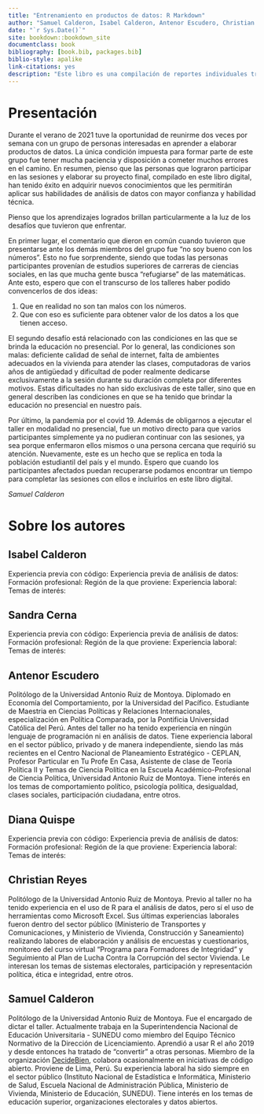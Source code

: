 ```yaml
--- 
title: "Entrenamiento en productos de datos: R Markdown"
author: "Samuel Calderon, Isabel Calderon, Antenor Escudero, Christian Reyes"
date: "`r Sys.Date()`"
site: bookdown::bookdown_site
documentclass: book
bibliography: [book.bib, packages.bib]
biblio-style: apalike
link-citations: yes
description: "Este libro es una compilación de reportes individuales trabajados durante el verano 2021 en el Taller de Elaboración de productos de datos dictado por Samuel Calderon."
---
```


# Presentación {-}

Durante el verano de 2021 tuve la oportunidad de reunirme dos veces por semana con un grupo de personas interesadas en aprender a elaborar productos de datos. La única condición impuesta para formar parte de este grupo fue tener mucha paciencia y disposición a cometer muchos errores en el camino. En resumen, pienso que las personas que lograron participar en las sesiones y elaborar su proyecto final, compilado en este libro digital, han tenido éxito en adquirir nuevos conocimientos que les permitirán aplicar sus habilidades de análisis de datos con mayor confianza y habilidad técnica. 

Pienso que los aprendizajes logrados brillan particularmente a la luz de los desafíos que tuvieron que enfrentar. 

En primer lugar, el comentario que dieron en común cuando tuvieron que presentarse ante los demás miembros del grupo fue "no soy bueno con los números". Esto no fue sorprendente, siendo que todas las personas participantes provenían de estudios superiores de carreras de ciencias sociales, en las que mucha gente busca "refugiarse" de las matemáticas. Ante esto, espero que con el transcurso de los talleres haber podido convencerlos de dos ideas:

1. Que en realidad no son tan malos con los números.
2. Que con eso es suficiente para obtener valor de los datos a los que tienen acceso.

El segundo desafío está relacionado con las condiciones en las que se brinda la educación no presencial. Por lo general, las condiciones son malas: deficiente calidad de señal de internet, falta de ambientes adecuados en la vivienda para atender las clases, computadoras de varios años de antigüedad y dificultad de poder realmente dedicarse exclusivamente a la sesión durante su duración completa por diferentes motivos. Estas dificultades no han sido exclusivas de este taller, sino que en general describen las condiciones en que se ha tenido que brindar la educación no presencial en nuestro país.

Por último, la pandemia por el covid 19. Además de obligarnos a ejecutar el taller en modalidad no presencial, fue un motivo directo para que varios participantes simplemente ya no pudieran continuar con las sesiones, ya sea porque enfermaron ellos mismos o una persona cercana que requirió su atención. Nuevamente, este es un hecho que se replica en toda la población estudiantil del país y el mundo. Espero que cuando los participantes afectados puedan recuperarse podamos encontrar un tiempo para completar las sesiones con ellos e incluirlos en este libro digital.

*Samuel Calderon*

# Sobre los autores {-}

## Isabel Calderon

Experiencia previa con código:
Experiencia previa de análisis de datos:
Formación profesional:
Región de la que proviene:
Experiencia laboral:
Temas de interés:

## Sandra Cerna

Experiencia previa con código:
Experiencia previa de análisis de datos:
Formación profesional:
Región de la que proviene:
Experiencia laboral:
Temas de interés:

## Antenor Escudero

Politólogo de la Universidad Antonio Ruiz de Montoya. Diplomado en Economía del Comportamiento, por la Universidad del Pacífico. Estudiante de Maestria en Ciencias Políticas y Relaciones Internacionales, especialización en Política Comparada, por la Pontificia Universidad Católica del Perú. Antes del taller no ha tenido experiencia en ningún lenguaje de programación ni en análisis de datos. Tiene experiencia laboral en el sector público, privado y de manera independiente, siendo las más recientes en el Centro Nacional de Planeamiento Estratégico - CEPLAN, Profesor Particular en Tu Profe En Casa, Asistente de clase de Teoría Política II y Temas de Ciencia Política en la Escuela Académico-Profesional de Ciencia Política, Universidad Antonio Ruiz de Montoya. Tiene interés en los temas de comportamiento político, psicología política, desigualdad, clases sociales, participación ciudadana, entre otros.

## Diana Quispe

Experiencia previa con código:
Experiencia previa de análisis de datos:
Formación profesional:
Región de la que proviene:
Experiencia laboral:
Temas de interés:

## Christian Reyes

Politólogo de la Universidad Antonio Ruiz de Montoya. Previo al taller no ha tenido experiencia en el uso de R para el análisis de datos, pero sí el uso de herramientas como Microsoft Excel. Sus últimas experiencias laborales fueron dentro del sector público (Ministerio de Transportes y Comunicaciones, y Ministerio de Vivienda, Construcción y Saneamiento) realizando labores de elaboración y análisis de encuestas y cuestionarios,  monitoreo del curso virtual “Programa para Formadores de Integridad” y Seguimiento al Plan de Lucha Contra la Corrupción del sector Vivienda. Le interesan los temas de sistemas electorales, participación y representación política, ética e integridad, entre otros.

## Samuel Calderon

Politólogo de la Universidad Antonio Ruiz de Montoya. Fue el encargado de dictar el taller. Actualmente trabaja en la Superintendencia Nacional de Educación Universitaria - SUNEDU como miembro del Equipo Técnico Normativo de la Dirección de Licenciamiento. Aprendió a usar R el año 2019 y desde entonces ha tratado de "convertir" a otras personas. Miembro de la organización [DecideBien](https://github.com/DecideBienpe), colabora ocasionalmente en iniciativas de código abierto. Proviene de Lima, Perú. Su experiencia laboral ha sido siempre en el sector público (Instituto Nacional de Estadística e Informática, Ministerio de Salud, Escuela Nacional de Administración Pública, Ministerio de Vivienda, Ministerio de Educación, SUNEDU). Tiene interés en los temas de educación superior, organizaciones electorales y datos abiertos.





